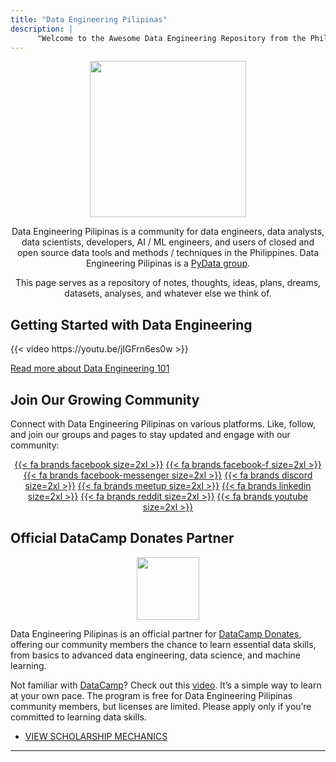 ```yaml
---
title: "Data Engineering Pilipinas"
description: |
      "Welcome to the Awesome Data Engineering Repository from the Philippines!"
---
```


<p align="center">
<img align="center" width="250" height="250" src="images/DATA%20ENGINEERING%20-1-modified.png">
</p>

<p align="center">
Data Engineering Pilipinas is a community for data engineers, data analysts, data scientists, developers, AI / ML engineers, and users of closed and open source data tools and methods / techniques in the Philippines. Data Engineering Pilipinas is a <a href="https://pydata.org/">PyData group</a>.</p>

<p align="center">
This page serves as a repository of notes, thoughts, ideas, plans, dreams, datasets, analyses, and whatever else we think of.
</p>

## Getting Started with Data Engineering
{{< video https://youtu.be/jIGFrn6es0w >}}
 
<a href="content/data-engineering-101.qmd">Read more about Data Engineering 101</a>

## Join Our Growing Community

Connect with Data Engineering Pilipinas on various platforms. Like, follow, and join our groups and pages to stay updated and engage with our community:
 
<center>
[{{< fa brands facebook size=2xl >}}](https://facebook.com/groups/dataengineeringpilipinas/)
[{{< fa brands facebook-f size=2xl >}}](https://www.facebook.com/DataEngineeringPilipinas/)
[{{< fa brands facebook-messenger size=2xl >}}](https://m.me/cm/AbY9BspCWeoJw6ml)
[{{< fa brands discord size=2xl >}}](https://discord.com/invite/buDgydz7J9)
[{{< fa brands meetup size=2xl >}}](https://www.meetup.com/data-engineering-pilipinas/)
[{{< fa brands linkedin size=2xl >}}](https://www.linkedin.com/company/97217550/)
[{{< fa brands reddit size=2xl >}}](https://www.reddit.com/r/DataEngineeringPH/)
[{{< fa brands youtube size=2xl >}}](https://www.youtube.com/@DataEngineeringPilipinas)
</center>

## Official DataCamp Donates Partner

<p align="center">
<img align="center"  height="100" src="images/DC_Donates_logo_regular.png">
</p>

Data Engineering Pilipinas is an official partner for [DataCamp Donates](https://sl.datacamp.com/t/100925/sc/3951db09-4e1d-4b51-9bc6-fb5da29540ff/NB2HI4DTHIXS653XO4XGIYLUMFRWC3LQFZRW63JPMRXW4YLUMVZT65LUNVPXG33VOJRWKPLEN5XGC5DFOMTHK5DNL5WWKZDJOVWT24DBOJ2G4ZLSEZ2XI3K7MNQW24DBNFTW4PJQGAYDAMBQL4YS22LOORSXE3TBNRPTELLOMFPTGLLHNRXWEYLML42C23TBL42S23TBL43C24TFOF2WS4TFNVSW45DTL43S2ZDPL44C24DUNZZC24DOL44S23TBL4YTALLOMFPTCMJNNRXWO3ZGNZXVI4TBMNVT25DSOVSQ====/GNRTKMRTGZTGGMBRMJQTINLEGQ2DCNRRGBTDKNRYHE3WIYZYGRTDOM3EG5STMOBT/www-datacamp-com-donates), offering our community members the chance to learn essential data skills, from basics to advanced data engineering, data science, and machine learning.

Not familiar with [DataCamp](https://docs.google.com/presentation/d/17aR8J-k-KRbf5CMdukKca8znL8d8wKuO407Cu12qY7E/edit#slide=id.p)? Check out this [video](https://datacamp-1.wistia.com/medias/e70gnqx3fc). It’s a simple way to learn at your own pace. The program is free for Data Engineering Pilipinas community members, but licenses are limited. Please apply only if you’re committed to learning data skills.

- [VIEW SCHOLARSHIP MECHANICS](datacamp-donates.qmd)

---